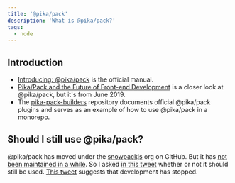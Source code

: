 ```yaml
---
title: '@pika/pack'
description: 'What is @pika/pack?'
tags:
  - node
---
```


## Introduction

- [Introducing: @pika/pack](https://www.pika.dev/blog/introducing-pika-pack) is
  the official manual.
- [Pika/Pack and the Future of Front-end Development](https://manifold.co/blog/pika-pack-and-the-future-of-front-end-development)
  is a closer look at @pika/pack, but it's from June 2019.
- The [pika-pack-builders](https://github.com/snowpackjs/pika-pack-builders)
  repository documents official @pika/pack plugins and serves as an example of
  how to use @pika/pack in a monorepo.

## Should I still use @pika/pack?

@pika/pack has moved under the [snowpackjs](https://github.com/snowpackjs) org
on GitHub. But it has
[not been maintained in a while](https://github.com/snowpackjs/pack). So I asked
[in this tweet](https://twitter.com/maiertech/status/1358818194853670912)
whether or not it should still be used.
[This tweet](https://twitter.com/skypackjs/status/1358824561266032642) suggests
that development has stopped.
